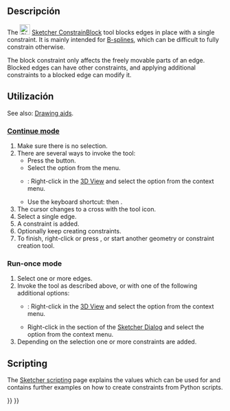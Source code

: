 <languages/>

<div class="mw-translate-fuzzy">
{{Docnav/es
|[[Sketcher_ConstrainSymmetric/es|Simetría]]
|[[Sketcher_ConstrainLock/es|Bloqueo]]
|[[Sketcher_Workbench/es|Croquizador]]
|IconL=Sketcher_ConstrainSymmetric.svg
|IconR=Sketcher_ConstrainLock.svg
|IconC=Workbench_Sketcher.svg
}}
</div>

<div class="mw-translate-fuzzy">
{{GuiCommand/es
|Name=Sketcher ConstrainBlock
|Name/es=Croquizador RestringirBloque
|MenuLocation=Croquis → Restricciones de croquis → Restringir Bloque
|Workbenches=[[Sketcher Workbench/es|Croquizador]]
|SeeAlso=[[Sketcher_ConstrainLock/es|Restringir Lock]]
|Version=0.17
}}
</div>

<span id="Description"></span>
==Descripción==

The [[Image:Sketcher_ConstrainBlock.svg|24px]] [[Sketcher_ConstrainBlock|Sketcher ConstrainBlock]] tool blocks edges in place with a single constraint. It is mainly intended for [[Sketcher_CreateBSpline|B-splines]], which can be difficult to fully constrain otherwise.

The block constraint only affects the freely movable parts of an edge. Blocked edges can have other constraints, and applying additional constraints to a blocked edge can modify it.

<span id="Usage"></span>
<div class="mw-translate-fuzzy">
==Utilización==
</div>

See also: [[Sketcher_Workbench#Drawing_aids|Drawing aids]].

===[[Sketcher_Workbench#Continue_modes|Continue mode]]===

# Make sure there is no selection.
# There are several ways to invoke the tool:
#* Press the {{Button|[[Image:Sketcher_ConstrainBlock.svg|16px]] [[Sketcher_ConstrainBlock|Block Constraint]]}} button.
#* Select the {{MenuCommand|Sketch → Constraints → [[Image:Sketcher_ConstrainBlock.svg|16px]] Block Constraint}} option from the menu.
#* {{Version|1.0}}: Right-click in the [[3D_View|3D View]] and select the {{MenuCommand|Constrain → [[Image:Sketcher_ConstrainBlock.svg|16px]] Block Constraint}} option from the context menu.
#* Use the keyboard shortcut: {{KEY|K}} then {{KEY|B}}.
# The cursor changes to a cross with the tool icon.
# Select a single edge.
# A constraint is added.
# Optionally keep creating constraints.
# To finish, right-click or press {{KEY|Esc}}, or start another geometry or constraint creation tool.

===Run-once mode===

# Select one or more edges.
# Invoke the tool as described above, or with one of the following additional options:
#* {{Version|1.0}}: Right-click in the [[3D_View|3D View]] and select the {{MenuCommand|[[Image:Sketcher_ConstrainBlock.svg|16px]] Block Constraint}} option from the context menu.
#* Right-click in the {{MenuCommand|Elements}} section of the [[Sketcher_Dialog|Sketcher Dialog]] and select the {{MenuCommand|[[Image:Sketcher_ConstrainBlock.svg|16px]] Block Constraint}} option from the context menu.
# Depending on the selection one or more constraints are added.

== Scripting ==

{{Code|code=Sketch.addConstraint(Sketcher.Constraint('Block', Edge))}}

The [[Sketcher_scripting|Sketcher scripting]] page explains the values which can be used for {{incode|Edge}} and contains further examples on how to create constraints from Python scripts.


<div class="mw-translate-fuzzy">
{{Docnav/es
|[[Sketcher_ConstrainSymmetric/es|Simetría]]
|[[Sketcher_ConstrainLock/es|Bloqueo]]
|[[Sketcher_Workbench/es|Croquizador]]
|IconL=Sketcher_ConstrainSymmetric.svg
|IconR=Sketcher_ConstrainLock.svg
|IconC=Workbench_Sketcher.svg
}}
</div>

{{Sketcher_Tools_navi{{#translation:}}}}
{{Userdocnavi{{#translation:}}}}